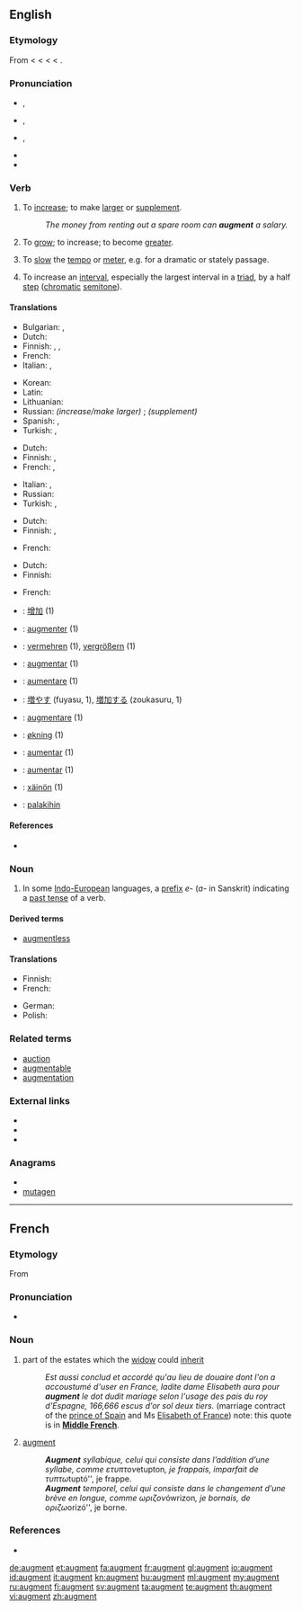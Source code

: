 {{was wotd|2010|March|3}}
{{also|Augment}}
==English==
{{wikipedia|dab=augment}}

===Etymology===
<!--(verb)-->From {{etyl|enm}} < {{etyl|fro}} {{term|lang=fro|augmenter}} < {{etyl|LL.}} {{term|lang=la|augmentare||to increase}} < {{etyl|la}} {{term|lang=la|augmentum||an increase, growth}} < {{term|lang=la|augere||to increase}}.

===Pronunciation===
* {{a|UK}} {{IPA|/ɔːɡˈmɛnt/}}, {{SAMPA|/O:g"mEnt/}}
* {{a|US|cot-caught}} {{IPA|/ɑɡˈmɛnt/}}, {{SAMPA|/Ag"mEnt/}}
* {{a|US}} {{enPR|ôg-mĕntʹ}} {{IPA|/ɔɡˈmɛnt/}}, {{SAMPA|/Og"mEnt/}}
*: {{audio|en-us-augment.ogg|Audio (US)}}
* {{rhymes|ɛnt}}
* {{hyphenation|aug|ment}}

===Verb===
{{en-verb}}

# {{transitive}} To [[increase]]; to make [[large|larger]] or [[supplement]].
#: ''The money from renting out a spare room can '''augment''' a salary.''
# {{intransitive|reflexive}} To [[grow]]; to increase; to become [[greater]].
# {{music}} To [[slow]] the [[tempo]] or [[meter]], e.g. for a dramatic or stately passage.
# {{music}} To increase an [[interval]], especially the largest interval in a [[triad]], by a half [[step]] ([[chromatic]] [[semitone]]).

====Translations====
{{trans-top|to increase, make larger or supplement}}
* Bulgarian: {{t|bg|увеличавам}},  {{t|bg|прибавям}}
* Dutch: {{t+|nl|verhogen}}
* Finnish: {{t+|fi|lisätä}}, {{t+|fi|kasvattaa}}, {{t-|fi|laajentaa}}
* French: {{t+|fr|augmenter}}
* Italian: {{t+|it|aumentare}},  {{t+|it|crescere}}
{{trans-mid}}
* Korean: {{t-|ko|증가시키다}}
* Latin: {{t-|la|accumulo|alt=accumulō}}
* Lithuanian: {{t|lt|padidinti|xs=Lithuanian}}
* Russian: ''(increase/make larger)'' {{t+|ru|увеличивать}}; ''(supplement)'' {{t|ru|дополнять}}
* Spanish: {{t+|es|aumentar}},  {{t-|es|incrementar}}
* Turkish: {{t|tr|çoğaltmak}}, {{t|tr|artırmak}}
{{trans-bottom}}

{{trans-top|to become greater}}
* Dutch: {{t+|nl|verhogen}}
* Finnish: {{t+|fi|kasvaa}}, {{t-|fi|laajeta}}
* French: {{t|fr|s'accroître}},  {{t|fr|s'agrandir}}
{{trans-mid}}
* Italian: {{t-|it|aumentarsi}},  {{t+|it|accrescersi}}
* Russian: {{t+|ru|увеличиваться}}
* Turkish: {{t|tr|çoğalmak}}, {{t|tr|artmak}}
{{trans-bottom}}

{{trans-top|to slow the tempo or meter}}
* Dutch: {{t+|nl|vergroten}}
* Finnish: {{t|fi|augmentoida}}, {{t+|fi|harventaa}}
{{trans-mid}}
* French: {{t|fr|élargir le mouvement}}
{{trans-bottom}}

{{trans-top|to increase an interval by a half step}}
* Dutch: {{t+|nl|vergroten}}
* Finnish: {{t-|fi|laajentaa}}
{{trans-mid}}
* French: {{t|fr|augmenter  l'intervalle}}
{{trans-bottom}}

{{checktrans-top}}
* {{ttbc|zh}}: [[增加]] (1)
* {{ttbc|fr}}: [[augmenter]] (1)
* {{ttbc|de}}: [[vermehren]] (1), [[vergrößern]] (1)
* {{ttbc|Interlingua}}: [[augmentar]] (1)
* {{ttbc|it}}: [[aumentare]] (1)
{{trans-mid}}
* {{ttbc|Japanese}}: [[増やす]] (fuyasu, 1), [[増加する]] (zoukasuru, 1)
* {{ttbc|la}}: [[augmentare]] (1)
* {{ttbc|Norwegian}}: [[økning]] (1)
* {{ttbc|pt}}: [[aumentar]] (1)
* {{ttbc|es}}: [[aumentar]] (1)
* {{ttbc|Volapük}}: [[xäinön]] (1)
* {{ttbc|Tagalog}}: [[palakihin]]
{{trans-bottom}}

====References====
* {{R:OED2}}

===Noun===
{{en-noun}}

# {{grammar}} In some [[Indo-European]] languages, a [[prefix]] ''e-'' (''a-'' in Sanskrit) indicating a [[past tense]] of a verb.

====Derived terms====
* [[augmentless]]

====Translations====
{{trans-top|grammar: prefix indicating past tense of verb}}
* Finnish: {{t-|fi|augmentti}}
* French: {{t+|fr|augment|m}}
{{trans-mid}}
* German: {{t|de|Augment}}
* Polish: {{t-|pl|augment|m}}
{{trans-bottom}}

===Related terms===
* [[auction]]
* [[augmentable]]
* [[augmentation]]

===External links===
* {{R:Webster 1913}}
* {{R:Century 1911}}
* {{R:OneLook}}

===Anagrams===
* {{alphagram|aegmntu}}
* [[mutagen#English|mutagen]]

----

==French==
{{wikipedia|lang=fr}}
{{attention|fr|needs proof reading by a native English speaker}}

===Etymology===
From {{etyl|la|fr}} {{term|augmentum|lang=la}}

===Pronunciation===
* {{IPA|/oɡ.mɑ̃/|lang=fr}}

===Noun===
{{fr-noun|m}}

# {{qualifier|mediaeval law}} part of the estates which the [[widow]] could [[inherit]]
#: ''Est aussi conclud et accordé qu'au lieu de douaire dont l'on a accoustumé d'user en France, ladite dame Elisabeth aura pour '''augment''' le dot dudit mariage selon l'usage des pais du roy d'Espagne, 166,666 escus d'or sol deux tiers.'' (marriage contract of the [[w:Carlos, Prince of Asturias|prince of Spain]] and Ms [[w:Elisabeth of Valois|Elisabeth of France]]) note: this quote is in '''[[Middle French]]'''.
# {{grammar|lang=fr}} [[#English|augment]]
#: '''''Augment''' syllabique, celui qui consiste dans l’addition d’une syllabe, comme ετυπτον ''etupton'', je frappais, imparfait de τυπτω ''tuptó'', je frappe.
#: '''''Augment''' temporel, celui qui consiste dans le changement d’une brève en longue, comme ωριζον ''ówrizon'', je bornais, de οριζω ''orizó'', je borne.

===References===
* {{R:TLFi}}

[[de:augment]]
[[et:augment]]
[[fa:augment]]
[[fr:augment]]
[[gl:augment]]
[[io:augment]]
[[id:augment]]
[[it:augment]]
[[kn:augment]]
[[hu:augment]]
[[ml:augment]]
[[my:augment]]
[[ru:augment]]
[[fi:augment]]
[[sv:augment]]
[[ta:augment]]
[[te:augment]]
[[th:augment]]
[[vi:augment]]
[[zh:augment]]